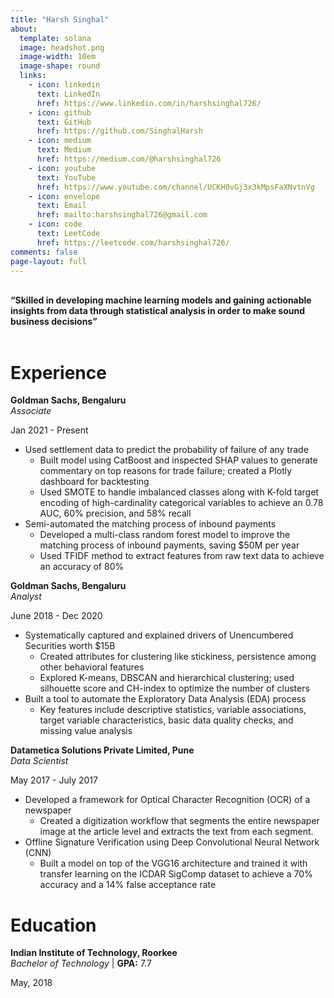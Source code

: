 ```yaml
---
title: "Harsh Singhal"
about:
  template: solana
  image: headshot.png
  image-width: 10em
  image-shape: round
  links:
    - icon: linkedin
      text: LinkedIn
      href: https://www.linkedin.com/in/harshsinghal726/
    - icon: github
      text: GitHub
      href: https://github.com/SinghalHarsh
    - icon: medium
      text: Medium
      href: https://medium.com/@harshsinghal726
    - icon: youtube
      text: YouTube
      href: https://www.youtube.com/channel/UCKH0vGj3x3kMpsFaXNvtnVg
    - icon: envelope
      text: Email
      href: mailto:harshsinghal726@gmail.com
    - icon: code
      text: LeetCode
      href: https://leetcode.com/harshsinghal726/
comments: false
page-layout: full
---
```


<br>
**"Skilled in developing machine learning models and gaining actionable insights from data through statistical analysis in order to make sound business decisions"**
<br>
<br>

::::{.panel-tabset}

# Experience

::: {.d-flex .justify-content-between}
::: {}
**Goldman Sachs, Bengaluru**  
*Associate*
:::
::: {.text-end}
Jan 2021 - Present
:::
:::
- Used settlement data to predict the probability of failure of any trade
  * Built model using CatBoost and inspected SHAP values to generate commentary on top reasons for trade failure; created a Plotly dashboard for backtesting
  * Used SMOTE to handle imbalanced classes along with K-fold target encoding of
   high-cardinality categorical variables to achieve an 0.78 AUC, 60% precision,
    and 58% recall
- Semi-automated the matching process of inbound payments
  * Developed a multi-class random forest model to improve the matching process of inbound payments, saving
  $50M per year
  * Used TFIDF method to extract features from raw text data to achieve an accuracy of 80%


::: {.d-flex .justify-content-between}
::: {}
**Goldman Sachs, Bengaluru**  
*Analyst*
:::
::: {.text-end}
June 2018 - Dec 2020
:::
:::
- Systematically captured and explained drivers of Unencumbered Securities worth $15B
  * Created attributes for clustering like stickiness, persistence among other behavioral features
  * Explored K-means, DBSCAN and hierarchical clustering; used silhouette score and CH-index to optimize the number of clusters
- Built a tool to automate the Exploratory Data Analysis (EDA) process
  * Key features include descriptive statistics, variable associations, target variable characteristics, basic data quality checks, and missing value analysis

::: {.d-flex .justify-content-between}
::: {}
**Datametica Solutions Private Limited, Pune**  
*Data Scientist*
:::
::: {.text-end}
May 2017 - July 2017
:::
:::
- Developed a framework for Optical Character Recognition (OCR) of a newspaper
  * Created a digitization workflow that segments the entire newspaper image at the article level and extracts the text from each segment.
- Offline Signature Verification using Deep Convolutional Neural Network (CNN)
  * Built a model on top of the VGG16 architecture and trained it with transfer learning on the ICDAR SigComp dataset to achieve a 70% accuracy and a 14% false acceptance rate




# Education


::: {.d-flex .justify-content-between}
::: {}
**Indian Institute of Technology, Roorkee**  
*Bachelor of Technology* | **GPA:** 7.7
:::
::: {.text-end}
May, 2018
:::
:::



::::